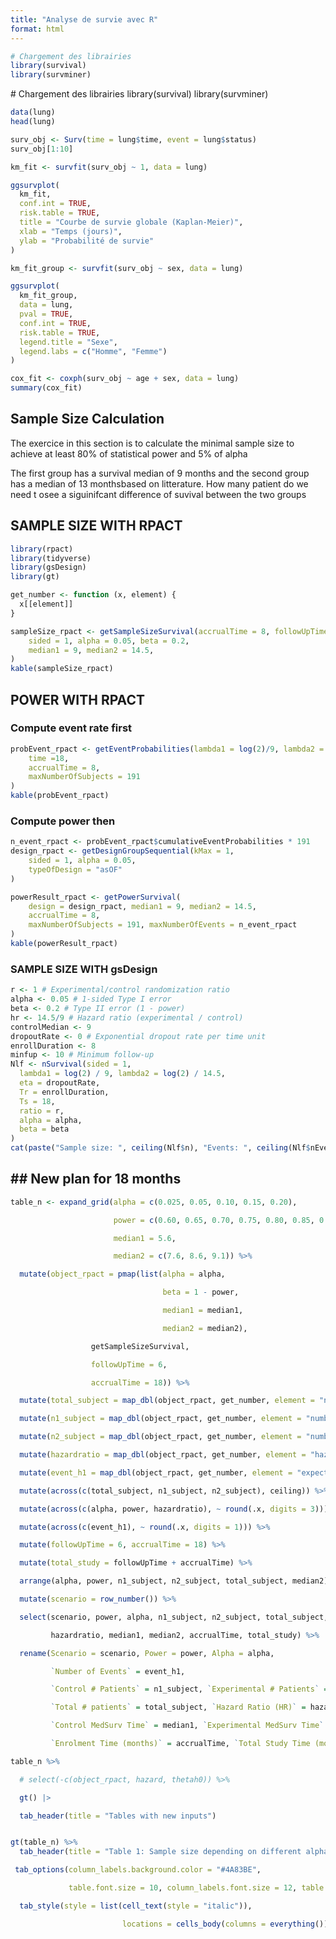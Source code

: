 ```yaml
---
title: "Analyse de survie avec R"
format: html
---
```


```r

# Chargement des librairies
library(survival)
library(survminer)

```

\# Chargement des librairies library(survival) library(survminer)

```r
data(lung)
head(lung)

```

```r

surv_obj <- Surv(time = lung$time, event = lung$status)
surv_obj[1:10]

```

```r

km_fit <- survfit(surv_obj ~ 1, data = lung)

ggsurvplot(
  km_fit,
  conf.int = TRUE,
  risk.table = TRUE,
  title = "Courbe de survie globale (Kaplan-Meier)",
  xlab = "Temps (jours)",
  ylab = "Probabilité de survie"
)

```

```r

km_fit_group <- survfit(surv_obj ~ sex, data = lung)

ggsurvplot(
  km_fit_group,
  data = lung,
  pval = TRUE,
  conf.int = TRUE,
  risk.table = TRUE,
  legend.title = "Sexe",
  legend.labs = c("Homme", "Femme")
)


```

```r


cox_fit <- coxph(surv_obj ~ age + sex, data = lung)
summary(cox_fit)


```

## Sample Size Calculation

The exercice in this section is to calculate the minimal sample size to achieve at least 80% of statistical power and 5% of alpha

The first group has a survival median of 9 months and the second group has a median of 13 monthsbased on litterature. How many patient do we need t osee a siguinifcant difference of suvival between the two groups

## SAMPLE SIZE WITH RPACT

```r
library(rpact)
library(tidyverse)
library(gsDesign)
library(gt)

get_number <- function (x, element) {
  x[[element]]
}

sampleSize_rpact <- getSampleSizeSurvival(accrualTime = 8, followUpTime = 10,
    sided = 1, alpha = 0.05, beta = 0.2,
    median1 = 9, median2 = 14.5,
)
kable(sampleSize_rpact)
```

## POWER WITH RPACT

### Compute event rate first

```r
probEvent_rpact <- getEventProbabilities(lambda1 = log(2)/9, lambda2 = log(2)/14.5,
    time =18, 
    accrualTime = 8,
    maxNumberOfSubjects = 191
)
kable(probEvent_rpact)
```

### Compute power then

```r
n_event_rpact <- probEvent_rpact$cumulativeEventProbabilities * 191
design_rpact <- getDesignGroupSequential(kMax = 1,
    sided = 1, alpha = 0.05,
    typeOfDesign = "asOF"
)

powerResult_rpact <- getPowerSurvival(
    design = design_rpact, median1 = 9, median2 = 14.5,
    accrualTime = 8, 
    maxNumberOfSubjects = 191, maxNumberOfEvents = n_event_rpact
)
kable(powerResult_rpact)
```

### SAMPLE SIZE WITH gsDesign

```r

r <- 1 # Experimental/control randomization ratio
alpha <- 0.05 # 1-sided Type I error
beta <- 0.2 # Type II error (1 - power)
hr <- 14.5/9 # Hazard ratio (experimental / control)
controlMedian <- 9
dropoutRate <- 0 # Exponential dropout rate per time unit
enrollDuration <- 8
minfup <- 10 # Minimum follow-up
Nlf <- nSurvival(sided = 1,
  lambda1 = log(2) / 9, lambda2 = log(2) / 14.5,
  eta = dropoutRate,
  Tr = enrollDuration,
  Ts = 18,
  ratio = r,
  alpha = alpha,
  beta = beta
)
cat(paste("Sample size: ", ceiling(Nlf$n), "Events: ", ceiling(Nlf$nEvents), "\n"))
```

## \## New plan for 18 months

```r
table_n <- expand_grid(alpha = c(0.025, 0.05, 0.10, 0.15, 0.20),

                       power = c(0.60, 0.65, 0.70, 0.75, 0.80, 0.85, 0.90, 0.95), 

                       median1 = 5.6,

                       median2 = c(7.6, 8.6, 9.1)) %>% 

  mutate(object_rpact = pmap(list(alpha = alpha, 

                                  beta = 1 - power,

                                  median1 = median1,

                                  median2 = median2), 

                  getSampleSizeSurvival, 

                  followUpTime = 6, 

                  accrualTime = 18)) %>% 

  mutate(total_subject = map_dbl(object_rpact, get_number, element = "numberOfSubjects")) %>% 

  mutate(n1_subject = map_dbl(object_rpact, get_number, element = "numberOfSubjects1")) %>% 

  mutate(n2_subject = map_dbl(object_rpact, get_number, element = "numberOfSubjects2")) %>% 

  mutate(hazardratio = map_dbl(object_rpact, get_number, element = "hazardRatio")) %>% 

  mutate(event_h1 = map_dbl(object_rpact, get_number, element = "expectedEventsH1")) %>% 

  mutate(across(c(total_subject, n1_subject, n2_subject), ceiling)) %>% 

  mutate(across(c(alpha, power, hazardratio), ~ round(.x, digits = 3))) %>% 

  mutate(across(c(event_h1), ~ round(.x, digits = 1))) %>% 

  mutate(followUpTime = 6, accrualTime = 18) %>% 

  mutate(total_study = followUpTime + accrualTime) %>% 

  arrange(alpha, power, n1_subject, n2_subject, total_subject, median2) %>% 

  mutate(scenario = row_number()) %>%

  select(scenario, power, alpha, n1_subject, n2_subject, total_subject, event_h1,

         hazardratio, median1, median2, accrualTime, total_study) %>% 

  rename(Scenario = scenario, Power = power, Alpha = alpha, 

         `Number of Events` = event_h1,

         `Control # Patients` = n1_subject, `Experimental # Patients` = n2_subject, 

         `Total # patients` = total_subject, `Hazard Ratio (HR)` = hazardratio, 

         `Control MedSurv Time` = median1, `Experimental MedSurv Time` = median2,

         `Enrolment Time (months)` = accrualTime, `Total Study Time (months)` = total_study)

table_n %>% 

  # select(-c(object_rpact, hazard, thetah0)) %>% 

  gt() |>

  tab_header(title = "Tables with new inputs")


gt(table_n) %>% 
  tab_header(title = "Table 1: Sample size depending on different alpha, power and effect sizes, 24 months study duration") %>% 

 tab_options(column_labels.background.color = "#4A83BE",

             table.font.size = 10, column_labels.font.size = 12, table.align = "center") %>% 

  tab_style(style = list(cell_text(style = "italic")),

                         locations = cells_body(columns = everything()))

```
